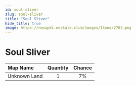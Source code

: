 ```yaml
---
id: soul-sliver
slug: soul-sliver
title: "Soul Sliver"
hide_title: true
image: https://nosapki.nostale.club/images/Ikona/2703.png
---
```



# <ItemIcon iconId="2703" height="32"/> Soul Sliver
|Map Name|Quantity|Chance|
|:--|:-:|:-:|
|Unknown Land|1|7%|

